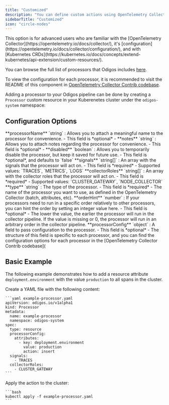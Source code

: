 ```yaml
---
title: "Customized"
description: "You can define custom actions using OpenTelemetry Collector Processors in Odigos."
sidebarTitle: "Customized"
icon: "circle-nodes"
---
```


<Note>
  This option is for advanced users who are familiar with the [OpenTelemetry Collector](https://opentelemetry.io/docs/collector/), it's [configuration](https://opentelemetry.io/docs/collector/configuration/), and with [Kubernetes CRDs](https://kubernetes.io/docs/concepts/extend-kubernetes/api-extension/custom-resources/).
</Note>

You can browse the full list of processors that Odigos includes [here](https://github.com/odigos-io/odigos/blob/main/collector/builder-config.yaml#L61).

To view the configuration for each processor, it is recommended to visit the README of this component in [OpenTelemetry Collector Contrib codebase](https://github.com/open-telemetry/opentelemetry-collector-contrib/tree/main/processor).

Adding a processor to your Odigos pipeline can be done by creating a `Processor` custom resource in your Kuberenetes cluster under the `odigos-system` namespace:

## Configuration Options

<AccordionGroup>
  <Accordion title="processorName">
    **processorName** `string` : Allows you to attach a meaningful name to the processor for convenience.
    - This field is *optional*
    - <AssumeNoMeaning />
  </Accordion>
  <Accordion title="notes">
    **notes** `string` : Allows you to attach notes regarding the processor for convenience.
    - This field is *optional*
    - <AssumeNoMeaning />
  </Accordion>
  <Accordion title="disabled">
    **disabled** `boolean` : Allows you to temporarily disable the processor, but keep it saved for future use.
    - This field is *optional*, and defaults to `false`
  </Accordion>
  <Accordion title="signals *">
    **signals** `string[]` : An array with the signals that the processor will act on.
    - This field is *required*
    - Supported values: `TRACES`, `METRICS`, `LOGS`
  </Accordion>
  <Accordion title="collectorRoles *">
    **collectorRoles** `string[]` : An array with the collector roles that the processor will act on.
    - This field is *required*
    - Supported values: `CLUSTER_GATEWAY`, `NODE_COLLECTOR`
  </Accordion>
  <Accordion title="type *">
    **type** `string` : The type of the processor.
    - This field is *required*
    - The name of the processor you want to use, as defined in the OpenTelemetry Collector (batch, attributes, etc).
  </Accordion>
  <Accordion title="orderHint">
    **orderHint** `number` : If your processors need to run in a specific order relatively to other processors, you can hint the order by setting an integer value here.
    - This field is *optional*
    - The lower the value, the earlier the processor will run in the collector pipeline. If the value is missing or 0, the processor will run in an arbitrary order in the collector pipeline.
  </Accordion>
  <Accordion title="processorConfig">
    **processorConfig** `object` : A field to pass configuration to the processor.
    - This field is *optional*
    - The structure of this field is specific to each processor, and you can find the configuration options for each processor in the [OpenTelemetry Collector Contrib codebase](
  </Accordion>
</AccordionGroup>

## Basic Example

The following example demonstrates how to add a resource attribute `deployment.environment` with the value `production` to all spans in the cluster.

<Steps>
  <Step>
    Create a YAML file with the following content:

    ```yaml example-processor.yaml
    apiVersion: odigos.io/v1alpha1
    kind: Processor
    metadata:
      name: example-processor
      namespace: odigos-system
    spec:
      type: resource
      processorConfig:
        attributes:
          - key: deployment.environment
            value: production
            action: insert
      signals:
        - TRACES
      collectorRoles:
        - CLUSTER_GATEWAY
    ```
  </Step>
  <Step>
    Apply the action to the cluster:

    ```bash
    kubectl apply -f example-processor.yaml
    ```
  </Step>
</Steps>

